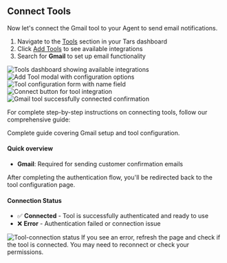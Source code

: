## <Icon icon="wrench" size="30" /> Connect Tools

Now let's connect the Gmail tool to your Agent to send email notifications.
<AccordionGroup>
<Accordion title="Step 1: Navigate to Tools" defaultOpen="true">
1. Navigate to the [Tools](https://app.hellotars.com/tools) section in your Tars dashboard
2. Click [Add Tools](https://app.hellotars.com/tools?tab=all-tools) to see available integrations
3. Search for **Gmail** to set up email functionality

<CardGroup cols={2}>
  <Card title="Search for Tools">
    <img src="/images/quickstart/click-add-tool.png" alt="Tools dashboard showing available integrations" />
  </Card>
  <Card title="Configure Tool">
    <img src="/images/quickstart/click-tool-gear-to-configure.png" alt="Add Tool modal with configuration options" />
  </Card>
  <Card title="Tool name setup">
    <img src="/images/quickstart/set-tool-name.png" alt="Tool configuration form with name field" />
  </Card>
  <Card title="Connect tool">
    <img src="/images/quickstart/click-connect.png" alt="Connect button for tool integration" />
  </Card>
  <Card title="Verify your connections">
      <img src="/images/quickstart/gmail-connected.png" alt="Gmail tool successfully connected confirmation" />
  </Card>
</CardGroup>
</Accordion>
<Accordion title="Step 2: Follow the detailed guide">


For complete step-by-step instructions on connecting tools, follow our comprehensive guide:

<Card title="Tools connection guide" icon="external-link" href="/platform-fundamentals/platform-tour#tools">
  Complete guide covering Gmail setup and tool configuration.
</Card>

#### Quick overview
- **Gmail**: Required for sending customer confirmation emails
</Accordion>

<Accordion title="Step 3: Verify your connections">

After completing the authentication flow, you'll be redirected back to the tool configuration page.

#### Connection Status
- ✅ **Connected** - Tool is successfully authenticated and ready to use
- ❌ **Error** - Authentication failed or connection issue

<Frame>
  <img src="/images/quickstart/connected-status.png" alt="Tool-connection status" />
</Frame>

<Tip>
If you see an error, refresh the page and check if the tool is connected. You may need to reconnect or check your permissions.
</Tip>
</Accordion>
</AccordionGroup>

